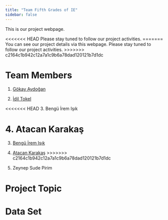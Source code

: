 ```yaml
---
title: "Team Fifth Grades of IE"
sidebar: false 
---
```


This is our project webpage.

<<<<<<< HEAD
Please stay tuned to follow our project activities.
=======
You can see our project details via this webpage. Please stay tuned to follow our project activities.
>>>>>>> c2164c1b942c12a7a1c9b6a78dad120121b7d1dc

# Team Members

1.  [Gökay Aydoğan](https://github.com/emu-hacettepe-analytics/emu430-fall2024-gokay-aydogan)

2.  [İdil Tokel](https://github.com/emu-hacettepe-analytics/emu430-fall2024-idiltokel)

<<<<<<< HEAD
3.  Bengü İrem Işık

4.  Atacan Karakaş
=======
3.  [Bengü İrem Işık](https://github.com/emu-hacettepe-analytics/emu430-fall2024-benguiirem)

4.  [Atacan Karakaş](https://github.com/emu-hacettepe-analytics/emu430-fall2024-akarakaslab)
>>>>>>> c2164c1b942c12a7a1c9b6a78dad120121b7d1dc

5.  Zeynep Sude Pirim

# Project Topic

# Data Set
